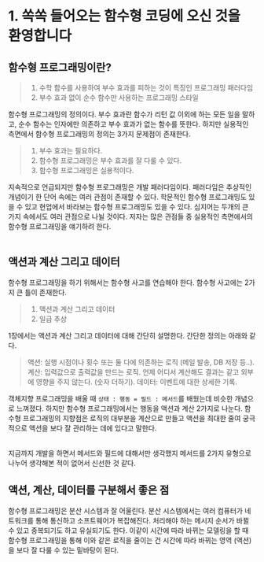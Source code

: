 # 1. 쏙쏙 들어오는 함수형 코딩에 오신 것을 환영합니다

## 함수형 프로그래밍이란?
> 1. 수학 함수를 사용하여 부수 효과를 피하는 것이 특징인 프로그래밍 패러다임
> 2. 부수 효과 없이 순수 함수만 사용하는 프로그래밍 스타일

함수형 프로그래밍의 정의이다. 부수 효과란 함수가 리턴 값 이외에 하는 모든 일을 말하고, 순수 함수는 인자에만 의존하고 부수 효과가 없는 함수를 뜻한다. 
하지만 실용적인 측면에서 함수형 프로그래밍의 정의는 3가지 문제점이 존재한다.

> 1. 부수 효과는 필요하다.
> 2. 함수형 프로그래밍은 부수 효과를 잘 다룰 수 있다.
> 3. 함수형 프로그래밍은 실용적이다.

지속적으로 언급되지만 함수형 프로그래밍은 개발 패러다임이다. 패러다임은 추상적인 개념이기 한 단어 속에는 여러 관점이 존재할 수 있다. 
학문적인 함수형 프로그래밍도 있을 수 있고 현업에서 바라보는 함수형 프로그래밍도 있을 수 있다. 심지어는 두개의 큰 가지 속에서도 여러 관점으로 나뉠 것이다. 
저자는 많은 관점들 중 실용적인 측면에서의 함수형 프로그래밍을 얘기하려 한다.
<br></br>

## 액션과 계산 그리고 데이터
함수형 프로그래밍을 하기 위해서는 함수형 사고를 연습해야 한다. 함수형 사고에는 2가지 큰 틀이 존재한다.
> 1. 액션과 계산 그리고 데이터
> 2. 일급 추상

1장에서는 액션과 계산 그리고 데이터에 대해 간단히 설명한다. 간단한 정의는 아래와 같다.
> 액션: 실행 시점이나 횟수 또는 둘 다에 의존하는 로직 (메일 발송, DB 저장 등..).
> 계산: 입력값으로 출력값을 만드는 로직. 언제 어디서 계산해도 결과는 같고 외부에 영향을 주지 않는다. (숫자 더하기).
> 데이터: 이벤트에 대한 상세한 기록.

객체지향 프로그래밍을 배울 때 `상태 : 행동 = 필드 : 메서드`를 배웠는데 비슷한 개념으로 느껴졌다. 하지만 함수형 프로그래밍에서는 행동을 액션과 계산 2가지로 나눈다. 
함수형 프로그래밍의 지향점은 로직의 대부분을 계산으로 만들고 액션을 최대한 줄여 궁극적으로 액션을 보다 잘 관리하는 데에 있다고 말한다.
<br></br>

지금까지 개발을 하면서 메서드와 필드에 대해서만 생각했지 메서드를 2가지 유형으로 나누어 생각해본 적이 없어서 신선한 것 같다.

## 액션, 계산, 데이터를 구분해서 좋은 점
함수형 프로그래밍은 분산 시스템과 잘 어울린다. 분산 시스템에서는 여러 컴퓨터가 네트워크를 통해 통신하고 소프트웨어가 복잡해진다.
처리해야 하는 메시지 순서가 바뀔 수 있고 중복되기도 하고 유실되기도 한다. 이같이 시간에 따라 바뀌는 모델링을 할 때 함수형 프로그래밍을 통해 이와 같은 로직을 줄이는 건
시간에 따라 바뀌는 영역 (액션)을 보다 잘 다룰 수 있는 밑바탕이 된다.
